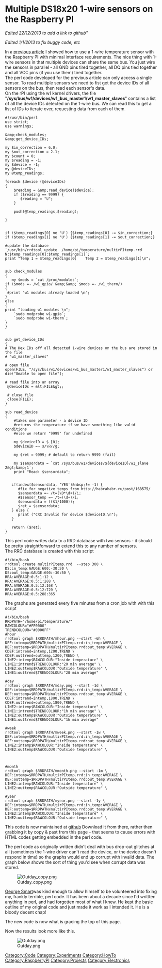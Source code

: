 = Multiple DS18x20 1-wire sensors on the Raspberry PI  =

''Edited 22/12/2013 to add a link to github"''

''Edited 1/1/2013 to fix buggy code, etc'' 

In a [[RaspberryPI DS1820|previous article]] I&nbsp;showed how to use a 1-wire temperature sensor with the Raspberry PI&nbsp;with minimal interface requirements. The nice thing with 1-wire sensors in that multiple devices can share the same bus. You just wire the sensors in parallel - all GND pins tired together, all DQ&nbsp;pins tied together and all VCC&nbsp;pins (if you use them) tired together.<br> 

The perl code developed for the previous article can only access a single sensor. To read multiple sensors we need to fist get the device IDs of all sensors on the bus, then read each sensor's data. <br> 

On the rPI using the w1 kernel drivers, the file "'''/sys/bus/w1/devices/w1_bus_master1/w1_master_slaves'''" contains a list of all the device IDs detected on the 1-wire bus. We can read this to get a list of IDs to iterate over, requesting data from each of them.<br> 
<pre>#!/usr/bin/perl
use strict;
use warnings;

&amp;check_modules;
&amp;get_device_IDs;

my $in_correction = 6.0;
my $out_correction = 2.1;
my $count = 0;
my $reading = -1;
my $device = -1;
my @deviceIDs;
my @temp_readings;

foreach $device (@deviceIDs)
{
    $reading = &amp;read_device($device);
    if ($reading == 9999) {
       $reading = "U";
    }
            
    push(@temp_readings,$reading);
          
}


if ($temp_readings[0] ne 'U') {$temp_readings[0] -= $in_correction;}
if ($temp_readings[1] ne 'U') {$temp_readings[1] -= $out_correction;}

#update the database
`/usr/bin/rrdtool update  /home/pi/temperature/multirPItemp.rrd N:$temp_readings[0]:$temp_readings[1]`;
print "Temp 1 = $temp_readings[0]    Temp 2 = $temp_readings[1]\n";


sub check_modules
{
   my $mods = `cat /proc/modules`;
if ($mods =~ /w1_gpio/ &amp;&amp; $mods =~ /w1_therm/)
{
 #print "w1 modules already loaded \n";
}
else 
{
print "loading w1 modules \n";
    `sudo modprobe w1-gpio`;
    `sudo modprobe w1-therm`;
} 
}


sub get_device_IDs
{
# The Hex IDs off all detected 1-wire devices on the bus are stored in the file
# "w1_master_slaves"    

# open file
open(FILE, "/sys/bus/w1/devices/w1_bus_master1/w1_master_slaves") or die("Unable to open file");
 
# read file into an array
 @deviceIDs = &lt;FILE&gt;;
 
 # close file 
 close(FILE);
}

sub read_device
{
    #takes one parameter - a device ID
    #returns the temperature if we have something like valid conditions
    #else we return "9999" for undefined

    my $deviceID = $_[0];
    $deviceID =~ s/\R//g;
 
    my $ret = 9999; # default to return 9999 (fail)
   
    my $sensordata = `cat /sys/bus/w1/devices/${deviceID}/w1_slave 2&gt;&amp;1`;
    print "Read: $sensordata";


   if(index($sensordata, 'YES')&nbsp;!= -1) {
      #fix for negative temps from http://habrahabr.ru/post/163575/
      $sensordata =~ /t=(\D*\d+)/i;
      #$sensor_temp =~ /t=(\d+)/i;
      $sensordata = (($1/1000));
      $ret = $sensordata;
   } else {
      print ("CRC Invalid for device $deviceID.\n");
   }

   return ($ret);
}

</pre> 
This perl code writes data to a RRD database with two sensors - it should be pretty straightforward to extend this to any number of sensors.<br> 

The RRD database is created with this script<br> 
<pre>#!/bin/bash
rrdtool create multirPItemp.rrd  --step 300 \
DS:in_temp:GAUGE:600:-30:50 \
DS:out_temp:GAUGE:600:-30:50 \
RRA:AVERAGE:0.5:1:12 \
RRA:AVERAGE:0.5:1:288 \
RRA:AVERAGE:0.5:12:168 \
RRA:AVERAGE:0.5:12:720 \
RRA:AVERAGE:0.5:288:365
</pre> 
The graphs are generated every five minutes from a cron job with with this script<br> 
<pre>#!/bin/bash
RRDPATH="/home/pi/temperature/"
RAWCOLOUR="#FF0000"
TRENDCOLOUR="#0000FF"
#hour
rrdtool graph $RRDPATH/mhour.png --start -6h \
DEF:intemp=$RRDPATH/multirPItemp.rrd:in_temp:AVERAGE \
DEF:outtemp=$RRDPATH/multirPItemp.rrd:out_temp:AVERAGE \
CDEF:intrend=intemp,1200,TREND \
CDEF:outtrend=outtemp,1200,TREND \
LINE2:intemp$RAWCOLOUR:"Inside temperature" \
LINE1:intrend$TRENDCOLOUR:"20 min average" \
LINE2:outtemp$RAWCOLOUR:"Outside temperature" \
LINE1:outtrend$TRENDCOLOUR:"20 min average"

#day
rrdtool graph $RRDPATH/mday.png --start -1d \
DEF:intemp=$RRDPATH/multirPItemp.rrd:in_temp:AVERAGE \
DEF:outtemp=$RRDPATH/multirPItemp.rrd:out_temp:AVERAGE \
CDEF:intrend=intemp,1800,TREND \
CDEF:outtrend=outtemp,1800,TREND \
LINE2:intemp$RAWCOLOUR:"Inside temperature" \
LINE1:intrend$TRENDCOLOUR:"1h min average" \
LINE2:outtemp$RAWCOLOUR:"Outside temperature" \
LINE1:outtrend$TRENDCOLOUR:"1h min average"

#week
rrdtool graph $RRDPATH/mweek.png --start -1w \
DEF:intemp=$RRDPATH/multirPItemp.rrd:in_temp:AVERAGE \
DEF:outtemp=$RRDPATH/multirPItemp.rrd:out_temp:AVERAGE \
LINE2:intemp$RAWCOLOUR:"Inside temperature" \
LINE2:outtemp$RAWCOLOUR:"Outside temperature" \



#month
rrdtool graph $RRDPATH/mmonth.png --start -1m \
DEF:intemp=$RRDPATH/multirPItemp.rrd:in_temp:AVERAGE \
DEF:outtemp=$RRDPATH/multirPItemp.rrd:out_temp:AVERAGE \
LINE2:intemp$RAWCOLOUR:"Inside temperature" \
LINE2:outtemp$RAWCOLOUR:"Outside temperature" \

#year
rrdtool graph $RRDPATH/myear.png --start -1y \
DEF:intemp=$RRDPATH/multirPItemp.rrd:in_temp:AVERAGE \
DEF:outtemp=$RRDPATH/multirPItemp.rrd:out_temp:AVERAGE \
LINE2:intemp$RAWCOLOUR:"Inside temperature" \
LINE2:outtemp$RAWCOLOUR:"Outside temperature" \

</pre> 
This code is now maintained at [https://github.com/g7uvw/rPI-multiDS18x20 github] Download it from there, rather then grabbing it by copy &amp;&nbsp;past from this page - that seems to cause errors with HTML&nbsp;codes getting embedded in the perl code. 

The perl code as originally written didn't deal with bus drop-out glitches at all (sometimes the 1-wire driver can't read the device, or the device doesn't respond in time) so the graphs would end up corrupt with invalid data. The graph below shows the sort of thing you'd see when corrupt data was stored. 

[[Image:Outday copy.png|frame|center]] 

[http://george-smart.co.uk George Smart ]was kind enough to allow himself to be volunteered into fixing my, frankly terrible, perl code. It has been about a decade since I'd writtten anything in perl, and had forgotten most of what I knew. He kept the basic outline of my original code and just made it work as I&nbsp;intended it. He is a bloody decent chap! 

The new code is now what is gracing the top of this page. 

Now the results look more like this. 

[[Image:Outday.png|frame|center]] 

[[Category:Code]] [[Category:Experiments]] [[Category:HowTo]] [[Category:RaspberryPI]] [[Category:Projects]] [[Category:Electronics]]